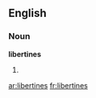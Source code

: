 ==English==

===Noun===
'''libertines'''

# {{plural of|libertine}}

[[ar:libertines]]
[[fr:libertines]]